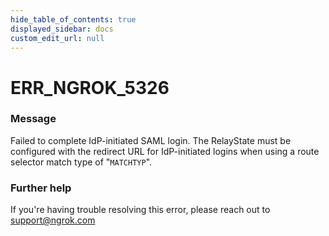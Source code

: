 ```yaml
---
hide_table_of_contents: true
displayed_sidebar: docs
custom_edit_url: null
---
```



# ERR_NGROK_5326

### Message

Failed to complete IdP-initiated SAML login. The RelayState must be configured with the redirect URL for IdP-initiated logins when using a route selector match type of "`MATCHTYP`".

### Further help

If you're having trouble resolving this error, please reach out to [support@ngrok.com](mailto:support@ngrok.com?subject=Help%20with%20ERR_NGROK_5326)

<ErrorDetails error="err_ngrok_5326" />
